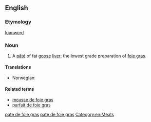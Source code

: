 ==English==

===Etymology===
{{etyl|fr|en}} [[loanword]]

===Noun===
{{wikipedia}}
{{en-noun|head=[[pâté]] [[de]] [[foie gras]]|pâtés de foie gras}}

# A [[pâté]] of fat [[goose]] [[liver]]; the lowest grade preparation of [[foie gras]].

====Translations====
{{trans-top|the lowest grade preparation of foie gras}}
* Norwegian: {{t-|no|gåseleverpostei|m}}
{{trans-mid}}
{{trans-bottom}}

====Related terms====
* [[mousse de foie gras]]
* [[parfait de foie gras]]

[[Category:English terms spelled with Â|pate de foie gras]]
[[Category:English terms spelled with É|pate de foie gras]]

[[Category:en:Meats]]